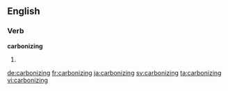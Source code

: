 ==English==

===Verb===
'''carbonizing'''

# {{present participle of|carbonize}}

[[de:carbonizing]]
[[fr:carbonizing]]
[[ja:carbonizing]]
[[sv:carbonizing]]
[[ta:carbonizing]]
[[vi:carbonizing]]